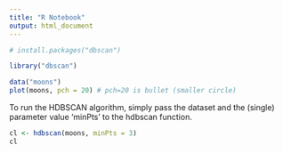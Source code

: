 ```yaml
---
title: "R Notebook"
output: html_document
---
```

```r
# install.packages("dbscan")
```
```r
library("dbscan")
```
```r
data("moons")
plot(moons, pch = 20) # pch=20 is bullet (smaller circle)
```
To run the HDBSCAN algorithm, simply pass the dataset and the (single) parameter value ‘minPts’ to the hdbscan function.
```r
cl <- hdbscan(moons, minPts = 3)
cl
```
